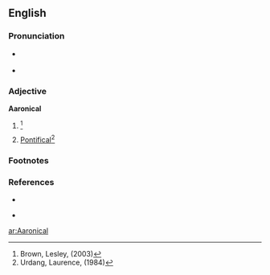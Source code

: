 ==English==

===Pronunciation===
* {{a|RP}} {{IPA|/ær.ɑˈnɪ.kəl/|/ɛː.rɑˈnɪ.kəl/|}}
* {{a|GA}} {{IPA|/ær.ɑˈnɪ.kəl/|/ɛ.rɑˈnɪ.kəl/|}}

===Adjective===
'''Aaronical'''

# {{alternative form of| Aaronic}}{{defdate|Late 17<sup>th</sup> century.}}<ref>Brown, Lesley, (2003)</ref>
# [[pontifical|Pontifical]]<ref>Urdang, Laurence, (1984)</ref>

===Footnotes===
{{rfc-header|Footnotes|lang=en}}
<references/>

===References===
* {{reference-book | last =| first = | authorlink =  | coauthors =  | editor =Brown, Lesley  | others =  | title = The Shorter Oxford English Dictionary | origdate =  | origyear = 1933| origmonth =  | url =  | format =  | accessdate =  | accessyear =  | accessmonth =  | edition = 5th | date =  | year =2003| month =  | publisher =Oxford University Press  | location =Oxford, UK | language =  | id =  | doi = | isbn =978-0-19-860575-7 | lccn = | ol = | pages =2| chapter =  | chapterurl =  | quote =}}

* {{reference-book | last =| first = | authorlink =  | coauthors =  | editor =Urdang, Laurence    | others =  | title = The Random House College Dictionary | origdate =  | origyear = 1975| origmonth =  | url =  | format =  | accessdate =  | accessyear =  | accessmonth =  | edition =  | date =  | year =1984| month =  | publisher =Random House, Inc.  | location = New York, NY | language =  | id =  | doi = | isbn =0-394-43600-8 | lccn = | ol = | pages =1| chapter =  | chapterurl =  | quote =}}

[[ar:Aaronical]]
